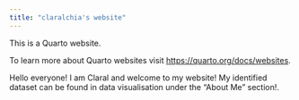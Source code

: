 ```yaml
---
title: "claralchia's website"
---
```


This is a Quarto website.

To learn more about Quarto websites visit <https://quarto.org/docs/websites>.

Hello everyone! I am Claral and welcome to my website! My identified dataset can be found in data visualisation under the "About Me" section!.
